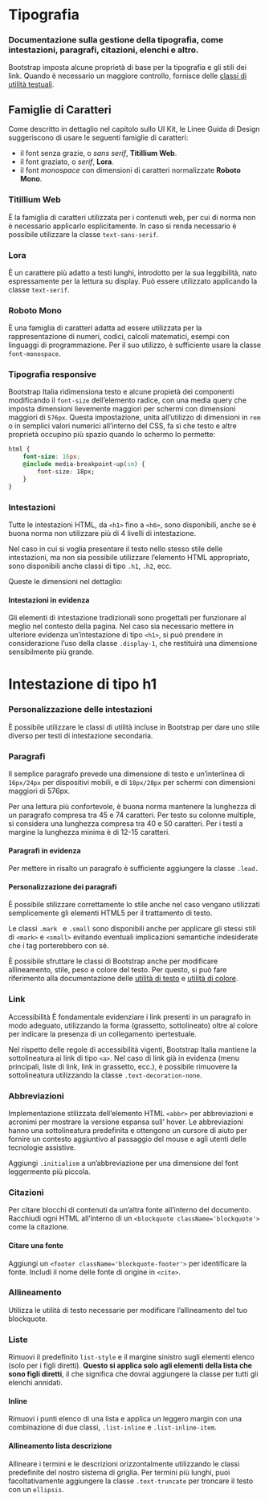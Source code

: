 
<Meta title="Documentazione/Organizzare i contenuti/Tipografia" />

# Tipografia

### Documentazione sulla gestione della tipografia, come intestazioni, paragrafi, citazioni, elenchi e altro.

Bootstrap imposta alcune proprietà di base per la tipografia e gli stili dei link. Quando è necessario un maggiore controllo, fornisce delle [classi di utilità testuali](https://italia.github.io/bootstrap-italia/docs/organizzare-i-contenuti/testo/).

## Famiglie di Caratteri

Come descritto in dettaglio nel capitolo sullo UI Kit, le Linee Guida di Design suggeriscono di usare le seguenti famiglie di caratteri:

-   il font senza grazie, o _sans serif_, **Titillium Web**.
-   il font graziato, o _serif_, **Lora**.
-   il font _monospace_ con dimensioni di caratteri normalizzate **Roboto Mono**.

### Titillium Web

È la famiglia di caratteri utilizzata per i contenuti web, per cui di norma non è necessario applicarlo esplicitamente. In caso si renda necessario è possibile utilizzare la classe `text-sans-serif`.

<Canvas>
    <Story id="componenti-typography--titillium" />
</Canvas>

### Lora

È un carattere più adatto a testi lunghi, introdotto per la sua leggibilità, nato espressamente per la lettura su display. Può essere utilizzato applicando la classe `text-serif`.

<Canvas>
    <Story id="componenti-typography--lora" />
</Canvas>

### Roboto Mono

È una famiglia di caratteri adatta ad essere utilizzata per la rappresentazione di numeri, codici, calcoli matematici, esempi con linguaggi di programmazione. Per il suo utilizzo, è sufficiente usare la classe `font-monospace`.

<Canvas>
    <Story id="componenti-typography--roboto-mono" />
</Canvas>

### Tipografia responsive

Bootstrap Italia ridimensiona testo e alcune propietà dei componenti modificando il `font-size` dell’elemento radice, con una media query che imposta dimensioni lievemente maggiori per schermi con dimensioni maggiori di `576px`. Questa impostazione, unita all’utilizzo di dimensioni in `rem` o in semplici valori numerici all’interno del CSS, fa sì che testo e altre proprietà occupino più spazio quando lo schermo lo permette:

```css
html {
    font-size: 16px;
    @include media-breakpoint-up(sm) {
        font-size: 18px;
    }
}
```

### Intestazioni

Tutte le intestazioni HTML, da `<h1>` fino a `<h6>`, sono disponibili, anche se è buona norma non utilizzare più di 4 livelli di intestazione.

Nel caso in cui si voglia presentare il testo nello stesso stile delle intestazioni, ma non sia possibile utilizzare l’elemento HTML appropriato, sono disponibili anche classi di tipo `.h1`, `.h2`, ecc.

<Canvas>
    <Story id="componenti-typography--intestazioni" />
</Canvas>

Queste le dimensioni nel dettaglio:

<Canvas>
    <Story id="componenti-typography--dimensioni" />
</Canvas>

#### Intestazioni in evidenza

Gli elementi di intestazione tradizionali sono progettati per funzionare al meglio nel contesto della pagina. Nel caso sia necessario mettere in ulteriore evidenza un’intestazione di tipo `<h1>`, si può prendere in considerazione l’uso della classe `.display-1`, che restituirà una dimensione sensibilmente più grande.

# Intestazione di tipo h1

<Canvas>
    <Story id="componenti-typography--intestazione-tipo" />
</Canvas>

### Personalizzazione delle intestazioni

È possibile utilizzare le classi di utilità incluse in Bootstrap per dare uno stile diverso per testi di intestazione secondaria.

<Canvas>
    <Story id="componenti-typography--intestazione-secondario" />
</Canvas>

### Paragrafi

Il semplice paragrafo prevede una dimensione di testo e un’interlinea di `16px/24px` per dispositivi mobili, e di `18px/28px` per schermi con dimensioni maggiori di 576px.

<Canvas>
    <Story id="componenti-typography--paragrafo" />
</Canvas>

Per una lettura più confortevole, è buona norma mantenere la lunghezza di un paragrafo compresa tra 45 e 74 caratteri. Per testo su colonne multiple, si considera una lunghezza compresa tra 40 e 50 caratteri. Per i testi a margine la lunghezza minima è di 12-15 caratteri.

#### Paragrafi in evidenza

Per mettere in risalto un paragrafo è sufficiente aggiungere la classe `.lead.`

<Canvas>
    <Story id="componenti-typography--paragrafo-evidenza" />
</Canvas>

#### Personalizzazione dei paragrafi

È possibile stilizzare correttamente lo stile anche nel caso vengano utilizzati semplicemente gli elementi HTML5 per il trattamento di testo.

<Canvas>
    <Story id="componenti-typography--paragrafi-personalizzati" />
</Canvas>

Le classi `.mark ` e `.small` sono disponibili anche per applicare gli stessi stili di `<mark>` e `<small>` evitando eventuali implicazioni semantiche indesiderate che i tag porterebbero con sé.

È possibile sfruttare le classi di Bootstrap anche per modificare allineamento, stile, peso e colore del testo. Per questo, si può fare riferimento alla documentazione delle [utilità di testo](https://italia.github.io/bootstrap-italia/docs/organizzare-i-contenuti/testo/) e [utilità di colore](/story/documentazione-utilities-colori--page).

### Link

<div className="docs">
    <Callout color="success">
        <CalloutTitle>
            <span className="text">Accessibilità</span>
        </CalloutTitle>
        <CalloutText>
            È fondamentale evidenziare i link presenti in un paragrafo in modo adeguato, utilizzando la forma (grassetto, sottolineato) oltre al colore per
            indicare la presenza di un collegamento ipertestuale.
        </CalloutText>
    </Callout>
</div>

Nel rispetto delle regole di accessibilità vigenti, Bootstrap Italia mantiene la sottolineatura ai link di tipo `<a>`. Nel caso di link già in evidenza (menu principali, liste di link, link in grassetto, ecc.), è possibile rimuovere la sottolineatura utilizzando la classe `.text-decoration-none`.

<Canvas>
    <Story id="componenti-typography--link" />
</Canvas>

### Abbreviazioni

Implementazione stilizzata dell’elemento HTML `<abbr>` per abbreviazioni e acronimi per mostrare la versione espansa sull’ hover. Le abbreviazioni hanno una sottolineatura predefinita e ottengono un cursore di aiuto per fornire un contesto aggiuntivo al passaggio del mouse e agli utenti delle tecnologie assistive.

Aggiungi `.initialism` a un’abbreviazione per una dimensione del font leggermente più piccola.

<Canvas>
    <Story id="componenti-typography--abbrevazioni" />
</Canvas>

### Citazioni

Per citare blocchi di contenuti da un’altra fonte all’interno del documento. Racchiudi ogni HTML all’interno di un `<blockquote className='blockquote'>` come la citazione.

<Canvas>
    <Story id="componenti-typography--citazioni" />
</Canvas>

#### Citare una fonte

Aggiungi un `<footer className='blockquote-footer'>` per identificare la fonte. Includi il nome delle fonte di origine in `<cite>`.

<Canvas>
    <Story id="componenti-typography--citazione-fonte" />
</Canvas>

### Allineamento

Utilizza le utilità di testo necessarie per modificare l’allineamento del tuo blockquote.

<Canvas>
    <Story id="componenti-typography--allineamento-centrato" />
</Canvas>

<Canvas>
    <Story id="componenti-typography--allineamento-a-destra" />
</Canvas>

### Liste

Rimuovi il predefinito `list-style` e il margine sinistro sugli elementi elenco (solo per i figli diretti). **Questo si applica solo agli elementi della lista che sono figli diretti**, il che significa che dovrai aggiungere la classe per tutti gli elenchi annidati.

<Canvas>
    <Story id="componenti-typography--liste" />
</Canvas>

#### Inline

Rimuovi i punti elenco di una lista e applica un leggero margin con una combinazione di due classi, `.list-inline` e `.list-inline-item`.

<Canvas>
    <Story id="componenti-typography--liste-inline" />
</Canvas>

#### Allineamento lista descrizione

Allineare i termini e le descrizioni orizzontalmente utilizzando le classi predefinite del nostro sistema di griglia. Per termini più lunghi, puoi facoltativamente aggiungere la classe `.text-truncate` per troncare il testo con un `ellipsis`.

<Canvas>
    <Story id="componenti-typography--liste-allineate" />
</Canvas>
